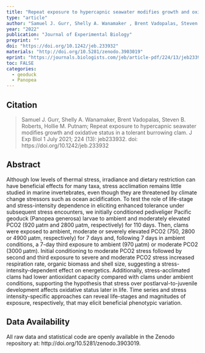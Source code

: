 ```yaml
---
title: "Repeat exposure to hypercapnic seawater modifies growth and oxidative status in a tolerant burrowing clam"
type: "article"
author: "Samuel J. Gurr, Shelly A. Wanamaker , Brent Vadopalas, Steven B. Roberts, Hollie M. Putnam"
year: "2022"
publication: "Journal of Experimental Biology"
preprint: ""
doi: "https://doi.org/10.1242/jeb.233932"
materials: "http://doi.org/10.5281/zenodo.3903019"
eprint: "https://journals.biologists.com/jeb/article-pdf/224/13/jeb233932/2421297/jeb233932.pdf"
toc: FALSE
categories:
  - geoduck
  - Panopea
---
```


## Citation

> Samuel J. Gurr, Shelly A. Wanamaker, Brent Vadopalas, Steven B. Roberts, Hollie M. Putnam; Repeat exposure to hypercapnic seawater modifies growth and oxidative status in a tolerant burrowing clam. J Exp Biol 1 July 2021; 224 (13): jeb233932. doi: https://doi.org/10.1242/jeb.233932

## Abstract

Although low levels of thermal stress, irradiance and dietary restriction can have beneficial effects for many taxa, stress acclimation remains little studied in marine invertebrates, even though they are threatened by climate change stressors such as ocean acidification. To test the role of life-stage and stress-intensity dependence in eliciting enhanced tolerance under subsequent stress encounters, we initially conditioned pediveliger Pacific geoduck (Panopea generosa) larvae to ambient and moderately elevated PCO2 (920 µatm and 2800 µatm, respectively) for 110 days. Then, clams were exposed to ambient, moderate or severely elevated PCO2 (750, 2800 or 4900 µatm, respectively) for 7 days and, following 7 days in ambient conditions, a 7-day third exposure to ambient (970 µatm) or moderate PCO2 (3000 µatm). Initial conditioning to moderate PCO2 stress followed by second and third exposure to severe and moderate PCO2 stress increased respiration rate, organic biomass and shell size, suggesting a stress-intensity-dependent effect on energetics. Additionally, stress-acclimated clams had lower antioxidant capacity compared with clams under ambient conditions, supporting the hypothesis that stress over postlarval-to-juvenile development affects oxidative status later in life. Time series and stress intensity-specific approaches can reveal life-stages and magnitudes of exposure, respectively, that may elicit beneficial phenotypic variation.

## Data Availability

All raw data and statistical code are openly available in the Zenodo repository at: http://doi.org/10.5281/zenodo.3903019.
